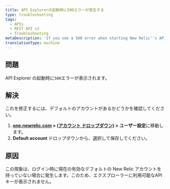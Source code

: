 ```yaml
---
title: API Explorerの起動時に500エラーが発生する
type: troubleshooting
tags:
  - APIs
  - REST API v2
  - Troubleshooting
metaDescription: 'If you see a 500 error when starting New Relic''s API Explorer, make sure you have a default account saved in your account''s user preferences.'
translationType: machine
---
```


## 問題

API Explorer の起動時に`500`エラーが表示されます。

## 解決

これを修正するには、デフォルトのアカウントがあるかどうかを確認してください。

1. **[one.newrelic.com](https://one.newrelic.com/all-capabilities) > ([アカウント ドロップダウン](/docs/using-new-relic/welcome-new-relic/getting-started/glossary#account-dropdown)) > ユーザー設定**に移動します。
2. **Default account** ドロップダウンから、選択して保存してください。

## 原因

この現象は、ログイン時に現在の有効なデフォルトの New Relic アカウントを持っていない場合に発生します。このため、エクスプローラーに利用可能なAPIキーが表示されません。